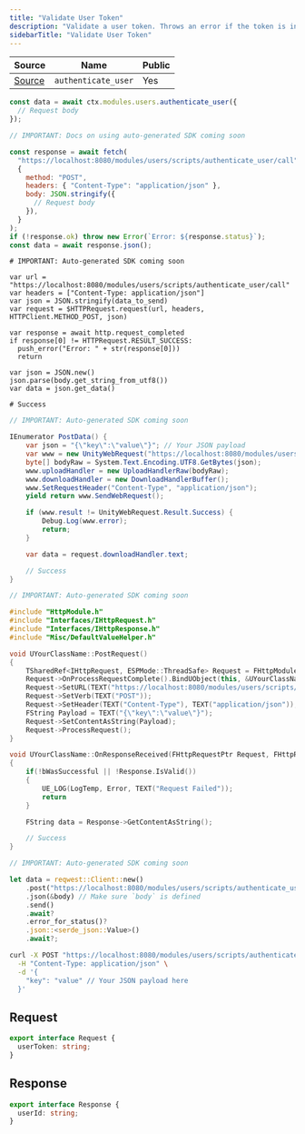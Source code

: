 ```yaml
---
title: "Validate User Token"
description: "Validate a user token. Throws an error if the token is invalid."
sidebarTitle: "Validate User Token"
---
```


| Source                                                                                                      | Name       | Public     |
| ----------------------------------------------------------------------------------------------------------- | ---------- | ---------- |
| [Source](https://github.com/rivet-gg/opengb-registry/tree/main/modules/users/scripts/authenticate_user.ts) | `authenticate_user` | Yes |

<RequestExample>

```typescript OpenGB Script
const data = await ctx.modules.users.authenticate_user({
  // Request body
});
```

```javascript JavaScript
// IMPORTANT: Docs on using auto-generated SDK coming soon

const response = await fetch(
  "https://localhost:8080/modules/users/scripts/authenticate_user/call",
  {
    method: "POST",
    headers: { "Content-Type": "application/json" },
    body: JSON.stringify({
      // Request body
    }),
  }
);
if (!response.ok) throw new Error(`Error: ${response.status}`);
const data = await response.json();
```

```gdscript Godot
# IMPORTANT: Auto-generated SDK coming soon

var url = "https://localhost:8080/modules/users/scripts/authenticate_user/call"
var headers = ["Content-Type: application/json"]
var json = JSON.stringify(data_to_send)
var request = $HTTPRequest.request(url, headers, HTTPClient.METHOD_POST, json)

var response = await http.request_completed
if response[0] != HTTPRequest.RESULT_SUCCESS:
  push_error("Error: " + str(response[0]))
  return

var json = JSON.new()
json.parse(body.get_string_from_utf8())
var data = json.get_data()

# Success
```

```csharp Unity
// IMPORTANT: Auto-generated SDK coming soon

IEnumerator PostData() {
    var json = "{\"key\":\"value\"}"; // Your JSON payload
    var www = new UnityWebRequest("https://localhost:8080/modules/users/scripts/authenticate_user/call", "POST");
    byte[] bodyRaw = System.Text.Encoding.UTF8.GetBytes(json);
    www.uploadHandler = new UploadHandlerRaw(bodyRaw);
    www.downloadHandler = new DownloadHandlerBuffer();
    www.SetRequestHeader("Content-Type", "application/json");
    yield return www.SendWebRequest();

    if (www.result != UnityWebRequest.Result.Success) {
        Debug.Log(www.error);
        return;
    }

    var data = request.downloadHandler.text;

    // Success
}

```

```cpp Unreal Engine
// IMPORTANT: Auto-generated SDK coming soon

#include "HttpModule.h"
#include "Interfaces/IHttpRequest.h"
#include "Interfaces/IHttpResponse.h"
#include "Misc/DefaultValueHelper.h"

void UYourClassName::PostRequest()
{
    TSharedRef<IHttpRequest, ESPMode::ThreadSafe> Request = FHttpModule::Get().CreateRequest();
    Request->OnProcessRequestComplete().BindUObject(this, &UYourClassName::OnResponseReceived);
    Request->SetURL(TEXT("https://localhost:8080/modules/users/scripts/authenticate_user/call"));
    Request->SetVerb(TEXT("POST"));
    Request->SetHeader(TEXT("Content-Type"), TEXT("application/json"));
    FString Payload = TEXT("{\"key\":\"value\"}");
    Request->SetContentAsString(Payload);
    Request->ProcessRequest();
}

void UYourClassName::OnResponseReceived(FHttpRequestPtr Request, FHttpResponsePtr Response, bool bWasSuccessful)
{
    if(!bWasSuccessful || !Response.IsValid())
    {
        UE_LOG(LogTemp, Error, TEXT("Request Failed"));
        return
    }

    FString data = Response->GetContentAsString();

    // Success
}
```

```rust Rust
// IMPORTANT: Auto-generated SDK coming soon

let data = reqwest::Client::new()
    .post("https://localhost:8080/modules/users/scripts/authenticate_user/call")
    .json(&body) // Make sure `body` is defined
    .send()
    .await?
    .error_for_status()?
    .json::<serde_json::Value>()
    .await?;
```

```bash curl
curl -X POST "https://localhost:8080/modules/users/scripts/authenticate_user/call" \
  -H "Content-Type: application/json" \
  -d '{
    "key": "value" // Your JSON payload here
  }'
```

</RequestExample>

## Request

```typescript
export interface Request {
  userToken: string;
}
```

## Response

```typescript
export interface Response {
  userId: string;
}
```
